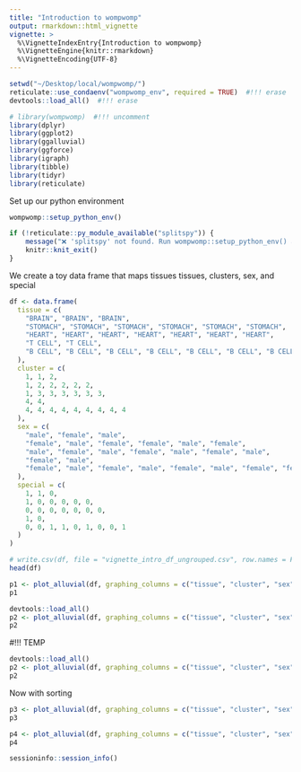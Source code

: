 ```yaml
---
title: "Introduction to wompwomp"
output: rmarkdown::html_vignette
vignette: >
  %\VignetteIndexEntry{Introduction to wompwomp}
  %\VignetteEngine{knitr::rmarkdown}
  %\VignetteEncoding{UTF-8}
---
```


```r
setwd("~/Desktop/local/wompwomp/")
reticulate::use_condaenv("wompwomp_env", required = TRUE)  #!!! erase
devtools::load_all()  #!!! erase

# library(wompwomp)  #!!! uncomment
library(dplyr)
library(ggplot2)
library(ggalluvial)
library(ggforce)
library(igraph)
library(tibble)
library(tidyr)
library(reticulate)
```

Set up our python environment
```r
wompwomp::setup_python_env()
```

```r
if (!reticulate::py_module_available("splitspy")) {
    message("❌ 'splitspy' not found. Run wompwomp::setup_python_env() and restart R.")
    knitr::knit_exit()
}
```

We create a toy data frame that maps tissues tissues, clusters, sex, and special
```r
df <- data.frame(
  tissue = c(
    "BRAIN", "BRAIN", "BRAIN",
    "STOMACH", "STOMACH", "STOMACH", "STOMACH", "STOMACH", "STOMACH",
    "HEART", "HEART", "HEART", "HEART", "HEART", "HEART", "HEART",
    "T CELL", "T CELL",
    "B CELL", "B CELL", "B CELL", "B CELL", "B CELL", "B CELL", "B CELL", "B CELL", "B CELL"
  ),
  cluster = c(
    1, 1, 2,
    1, 2, 2, 2, 2, 2,
    1, 3, 3, 3, 3, 3, 3,
    4, 4,
    4, 4, 4, 4, 4, 4, 4, 4, 4
  ),
  sex = c(
    "male", "female", "male",
    "female", "male", "female", "female", "male", "female",
    "male", "female", "male", "female", "male", "female", "male",
    "female", "male",
    "female", "male", "female", "male", "female", "male", "female", "female", "male"
  ),
  special = c(
    1, 1, 0,
    1, 0, 0, 0, 0, 0,
    0, 0, 0, 0, 0, 0, 0,
    1, 0,
    0, 0, 1, 1, 0, 1, 0, 0, 1
  )
)

# write.csv(df, file = "vignette_intro_df_ungrouped.csv", row.names = FALSE, quote = FALSE)
head(df)
```

```r
p1 <- plot_alluvial(df, graphing_columns = c("tissue", "cluster", "sex", "special"), sorting_algorithm = "None")
p1
```

```r
devtools::load_all()
p2 <- plot_alluvial(df, graphing_columns = c("tissue", "cluster", "sex"), color_band_column="special", sorting_algorithm = "None")
p2
```

#!!! TEMP
```r
devtools::load_all()
p2 <- plot_alluvial(df, graphing_columns = c("tissue", "cluster", "sex"), color_band_column="special", sorting_algorithm = "None")
p2
```

Now with sorting
```r
p3 <- plot_alluvial(df, graphing_columns = c("tissue", "cluster", "sex", "special"), sorting_algorithm = "neighbornet", match_colors = TRUE, match_order = "advanced")
p3
```

```r
p4 <- plot_alluvial(df, graphing_columns = c("tissue", "cluster", "sex"), color_band_column="special", sorting_algorithm = "neighbornet")
p4
```

```r
sessioninfo::session_info()
```

```r

```

